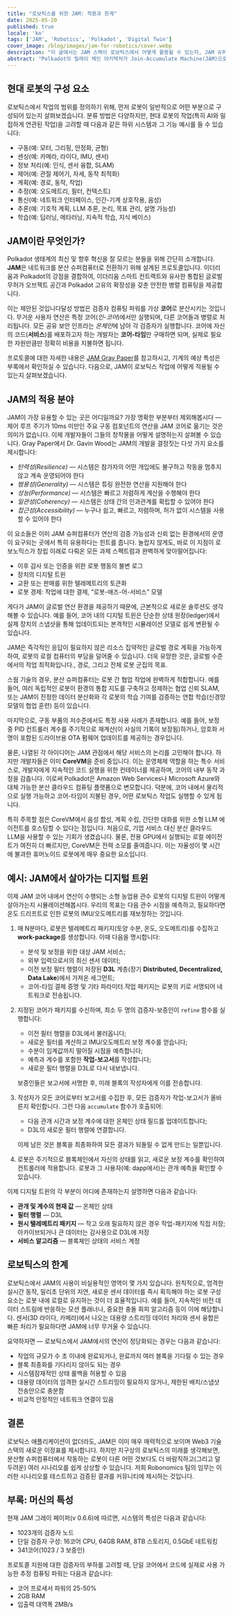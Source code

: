 ```yaml
---
title: "로보틱스를 위한 JAM: 적용과 한계"
date: 2025-05-20
published: true
locale: 'ko'
tags: ['JAM', 'Robotics', 'Polkadot', 'Digital Twin']
cover_image: /blog/images/jam-for-robotics/cover.webp
description: "이 글에서는 JAM 스택이 로보틱스에서 어떻게 활용될 수 있는지, JAM 슈퍼컴퓨터가 어떤 작업에서 최고의 성능을 발휘할 수 있는지, 그리고 어떤 분야에서는 그 사용이 불필요하거나 정당화되지 않는지 살펴보고자 합니다."
abstract: "Polkadot의 릴레이 체인 아키텍처가 Join-Accumulate Machine(JAM)으로 발전함에 따라, Robonomics에서는 이 기술이 우리와 우리의 디바이스에 어떤 이점을 가져다줄지 고민하고 있습니다. 이 글에서는 JAM 스택이 로보틱스에서 어떻게 활용될 수 있는지, JAM 슈퍼컴퓨터가 어떤 작업에서 최고의 성능을 발휘할 수 있는지, 그리고 어떤 분야에서는 그 사용이 불필요하거나 정당화되지 않는지 살펴보고자 합니다. @ Ivan Berman [JohnnyB]"
---
```


## 현대 로봇의 구성 요소

로보틱스에서 작업의 범위를 정의하기 위해, 먼저 로봇이 일반적으로 어떤 부분으로 구성되어 있는지 살펴보겠습니다. 분류 방법은 다양하지만, 현대 로봇의 작업(특히 AI와 밀접하게 연관된 작업)을 고려할 때 다음과 같은 하위 시스템과 그 기능 예시를 들 수 있습니다:

- 구동(예: 모터, 그리핑, 안정화, 균형)
- 센싱(예: 카메라, 라이다, IMU, 센서)
- 정보 처리(예: 인식, 센서 융합, SLAM)
- 제어(예: 관절 제어기, 자세, 동작 최적화)
- 계획(예: 경로, 동작, 작업)
- 추정(예: 오도메트리, 필터, 컨텍스트)
- 통신(예: 네트워크 인터페이스, 인간-기계 상호작용, 음성)
- 추론(예: 기호적 계획, LLM 추론, 논리, 목표 관리, 설명 가능성)
- 학습(예: 딥러닝, 메타러닝, 지속적 학습, 지식 베이스)

## JAM이란 무엇인가?

Polkadot 생태계의 최신 및 향후 혁신을 잘 모르는 분들을 위해 간단히 소개합니다. **JAM**은 네트워크를 분산 슈퍼컴퓨터로 전환하기 위해 설계된 프로토콜입니다. 이더리움과 Polkadot의 강점을 결합하여, 이더리움 스마트 컨트랙트와 유사한 통합된 글로벌 무허가 오브젝트 공간과 Polkadot 고유의 확장성을 갖춘 안전한 병렬 컴퓨팅을 제공합니다.

이는 제안된 것입니다달성 방법은 검증자 컴퓨팅 파워를 가상 **코어**로 분산시키는 것입니다. 무거운 사용자 연산은 특정 코어(*인-코어*)에서만 실행되며, 다른 코어들과 병렬로 처리됩니다. 모든 공유 보안 인프라는 *온체인*에 남아 각 검증자가 실행합니다. 코어에 자신의 코드(**서비스**)를 배포하고자 하는 개발자는 **코어-타임**만 구매하면 되며, 실제로 필요한 자원만큼만 정확히 비용을 지불하면 됩니다.

프로토콜에 대한 자세한 내용은 [JAM Gray Paper](https://graypaper.com/)를 참고하시고, 기계의 예상 특성은 부록에서 확인하실 수 있습니다. 다음으로, JAM이 로보틱스 작업에 어떻게 적용될 수 있는지 살펴보겠습니다.

## JAM의 적용 분야

JAM이 가장 유용할 수 있는 곳은 어디일까요? 가장 명확한 부분부터 제외해봅시다 — 제어 루프 주기가 10ms 미만인 주요 구동 컴포넌트의 연산을 JAM 코어로 옮기는 것은 의미가 없습니다. 이제 개발자들이 그들의 창작물을 어떻게 설명하는지 살펴볼 수 있습니다. Gray Paper에서 Dr. Gavin Wood는 JAM의 개발을 결정짓는 다섯 가지 요소를 제시합니다:

- *탄력성(Resilience)* — 시스템은 참가자의 어떤 개입에도 불구하고 작동을 멈추지 않고 계속 운영되어야 한다
- *범용성(Generality)* — 시스템은 튜링 완전한 연산을 지원해야 한다
- *성능(Performance)* — 시스템은 빠르고 저렴하게 계산을 수행해야 한다
- *일관성(Coherency)* — 시스템은 상태 간의 인과관계를 확립할 수 있어야 한다
- *접근성(Accessibility)* — 누구나 쉽고, 빠르고, 저렴하며, 허가 없이 시스템을 사용할 수 있어야 한다

이 요소들은 이미 JAM 슈퍼컴퓨터가 연산의 검증 가능성과 신뢰 없는 환경에서의 운영이 요구되는 곳에서 특히 유용하다는 힌트를 줍니다. 놀랍지 않게도, 바로 이 지점이 로보노믹스가 창립 이래로 다뤄온 모든 과제 스펙트럼과 완벽하게 맞아떨어집니다:

- 이후 감사 또는 인증을 위한 로봇 행동의 불변 로그
- 장치의 디지털 트윈
- 교환 또는 판매를 위한 텔레메트리의 토큰화
- 로봇 경제: 작업에 대한 결제, “로봇-애즈-어-서비스” 모델

게다가 JAM이 글로벌 연산 환경을 제공하기 때문에, 근본적으로 새로운 솔루션도 생각해볼 수 있습니다. 예를 들어, 코어 내의 디지털 트윈은 단순한 상태 원장(ledger)에서 실제 장치의 스냅샷을 통해 업데이트되는 본격적인 시뮬레이션 모델로 쉽게 변환될 수 있습니다.

JAM은 즉각적인 응답이 필요하지 않은 리소스 집약적인 글로벌 경로 계획을 가능하게 하여, 로봇의 로컬 컴퓨터의 부담을 덜어줄 수 있습니다. 더욱 유망한 것은, 글로벌 수준에서의 작업 최적화입니다., 경로, 그리고 전체 로봇 군집의 목표.

스웜 기술의 경우, 분산 슈퍼컴퓨터는 로봇 간 협업 작업에 완벽하게 적합합니다. 예를 들어, 여러 독립적인 로봇이 환경의 통합 지도를 구축하고 정제하는 협업 신뢰 SLAM, 또는 JAM이 진정한 데이터 분산화와 각 로봇의 학습 기여를 검증하는 연합 학습(신경망 모델의 협업 훈련) 등이 있습니다.

마지막으로, 구동 부품의 저수준에서도 특정 사용 사례가 존재합니다. 예를 들어, 보정 중 PID 컨트롤러 계수를 주기적으로 재계산(이 사실의 기록이 보장됨)하거나, 암호화 서명이 포함된 드라이브용 OTA 펌웨어 업데이트를 제공하는 경우입니다.

물론, 나열된 각 아이디어는 JAM 관점에서 해당 서비스의 논리를 고민해야 합니다. 하지만 개발자들은 이미 **CoreVM**을 준비 중입니다. 이는 운영체제 역할을 하는 특수 서비스로, 개발자에게 지속적인 코드 실행을 위한 컨테이너를 제공하며, 코어의 내부 동작 과정을 감춥니다. 이로써 Polkadot은 Amazon Web Services나 Microsoft Azure와 대체 가능한 분산 클라우드 컴퓨팅 플랫폼으로 변모합니다. 덕분에, 코어 내에서 물리적으로 실행 가능하고 코어-타임이 지불된 경우, 어떤 로보틱스 작업도 실행할 수 있게 됩니다.

특히 주목할 점은 CoreVM에서 음성 합성, 계획 수립, 간단한 대화를 위한 소형 LLM 에이전트를 호스팅할 수 있다는 점입니다. 처음으로, 기업 서비스 대신 분산 클라우드 LLM을 사용할 수 있는 기회가 생겼습니다. 물론, 전용 GPU에서 실행되는 로컬 에이전트가 여전히 더 빠르지만, CoreVM은 전력 소모를 줄여줍니다. 이는 자율성이 몇 시간에 불과한 휴머노이드 로봇에게 매우 중요한 요소입니다.

## 예시: JAM에서 살아가는 디지털 트윈

이제 JAM 코어 내에서 연산이 수행되는 소형 농업용 관수 로봇의 디지털 트윈이 어떻게 살아가는지 시뮬레이션해봅시다. 우리의 목표는 다음 관수 시점을 예측하고, 필요하다면 온도 드리프트로 인한 로봇의 IMU/오도메트리를 재보정하는 것입니다.

1. 매 N분마다, 로봇은 텔레메트리 패키지(토양 수분, 온도, 오도메트리)를 수집하고 **work-package**를 생성합니다. 이때 다음을 명시합니다:
    - 분석 및 보정을 위한 대상 JAM 서비스;
    - 외부 입력으로서의 최신 센서 데이터;
    - 이전 보정 필터 행렬이 저장된 **D3L** 계층(장기 **Distributed, Decentralized, Data Lake**)에서 가져온 세그먼트;
    - 코어-타임 결제 증명 및 기타 파라미터.작업 패키지는 로봇의 키로 서명되어 네트워크로 전송됩니다.

2. 지정된 코어가 패키지를 수신하며, 최소 두 명의 검증자-보증인이 `refine` 함수를 실행합니다:
    - 이전 필터 행렬을 D3L에서 불러옵니다;
    - 새로운 필터를 계산하고 IMU/오도메트리 보정 계수를 얻습니다;
    - 수분이 임계값까지 떨어질 시점을 예측합니다;
    - 예측과 계수를 포함한 **작업-보고서**를 작성합니다;
    - 새로운 필터 행렬을 D3L로 다시 내보냅니다.

    보증인들은 보고서에 서명한 후, 미래 블록의 작성자에게 이를 전송합니다.

3. 작성자가 모든 코어로부터 보고서를 수집한 후, 모든 검증자가 작업-보고서가 올바른지 확인합니다. 그런 다음 `accumulate` 함수가 호출되어:
    - 다음 관개 시간과 보정 계수에 대한 온체인 상태 필드를 업데이트합니다;
    - D3L의 새로운 필터 행렬에 연결합니다.

    이제 남은 것은 블록을 최종화하여 모든 결과가 되돌릴 수 없게 만드는 일뿐입니다.

4. 로봇은 주기적으로 블록체인에서 자신의 상태를 읽고, 새로운 보정 계수를 확인하여 컨트롤러에 적용합니다. 로봇과 그 사용자(예: dapp에서)는 관개 예측을 확인할 수 있습니다.

이제 디지털 트윈의 각 부분이 어디에 존재하는지 설명하면 다음과 같습니다:

- **관개 및 계수의 현재 값** — 온체인 상태
- **필터 행렬** — D3L
- **원시 텔레메트리 패키지** — 작고 오래 필요하지 않은 경우 작업-패키지에 직접 저장; 아카이브되거나 큰 데이터는 감사용으로 D3L에 저장
- **서비스 알고리즘** — 블록체인 상태의 서비스 계정


## 로보틱스의 한계

로보틱스에서 JAM의 사용이 비실용적인 영역이 몇 가지 있습니다. 원칙적으로, 엄격한 실시간 동작, 밀리초 단위의 지연, 새로운 센서 데이터를 즉시 획득해야 하는 로봇 구성요소는 로봇 내에 로컬로 유지하는 것이 더 효율적입니다. 예를 들어, 지속적인 비전 데이터 스트림에 반응하는 모션 플래너나, 중요한 충돌 회피 알고리즘 등이 이에 해당합니다. 센서(3D 라이다, 카메라)에서 나오는 대용량 스트리밍 데이터 처리와 센서 융합은 빠른 처리가 필요하다면 JAM에 너무 무거울 수 있습니다.

요약하자면 — 로보틱스에서 JAM에서의 연산이 정당화되는 경우는 다음과 같습니다:

- 작업의 규모가 수 초 이내에 완료되거나, 완료까지 여러 블록을 기다릴 수 있는 경우
- 블록 최종화를 기다리지 않아도 되는 경우
- 시스템잠재적인 상태 롤백을 허용할 수 있음
- 대용량 데이터의 엄격한 실시간 스트리밍이 필요하지 않거나, 제한된 배치/스냅샷 전송만으로 충분함
- 비교적 안정적인 네트워크 연결이 있음


## 결론

로보틱스 애플리케이션이 없더라도, JAM은 이미 매우 매력적으로 보이며 Web3 기술 스택의 새로운 이정표를 제시합니다. 하지만 지구상의 로보틱스의 미래를 생각해보면, 분산형 슈퍼컴퓨터에서 작동하는 로봇이 다른 어떤 것보다도 더 바람직하고(그리고 덜 두려운) 여러 시나리오를 쉽게 상상할 수 있습니다. 저희 Robonomics 팀의 임무는 이러한 시나리오를 테스트하고 검증된 결과를 커뮤니티에 제시하는 것입니다.

## 부록: 머신의 특성

현재 JAM 그레이 페이퍼(v 0.6.6)에 따르면, 시스템의 특성은 다음과 같습니다:

- 1023개의 검증자 노드
- 단일 검증자 구성: 16코어 CPU, 64GB RAM, 8TB 스토리지, 0.5GbE 네트워킹
- 341코어(1023 / 3 보증인)

프로토콜 지원에 대한 검증자의 부하를 고려할 때, 단일 코어에서 코드에 실제로 사용 가능한 추정 컴퓨팅 파워는 다음과 같습니다:

- 코어 프로세서 파워의 25-50%
- 2GB RAM
- 입출력 대역폭 2MB/s